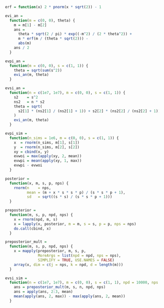 ```r
erf = function(x) 2 * pnorm(x * sqrt(2)) - 1

evi_an =
  function(m = c(0, 0), theta) {
    m = m[1] - m[2]
    ans = 
      theta * sqrt(2 / pi) * exp((-m^2) / (2 * theta^2)) +
      m * erf(m / (theta * sqrt(2))) -
      abs(m)
    ans / 2
  }

evpi_an =
  function(m = c(0, 0), s = c(1, 1)) {
    theta = sqrt(sum(s^2))
    evi_an(m, theta)
  }

evsi_an =
  function(n = c(1e7, 1e7), m = c(0, 0), s = c(1, 1)) {
    s2    = s^2
    ns2   = n * s2
    theta = sqrt(
      s2[1] * (ns2[1] / (ns2[1] + 1)) + s2[2] * (ns2[2] / (ns2[2] + 1))
    )
    evi_an(m, theta)
  }
```

```r
evpi_sim =
  function(n_sims = 1e6, m = c(0, 0), s = c(1, 1)) {
    x  = rnorm(n_sims, m[1], s[1])
    y  = rnorm(n_sims, m[2], s[2])
    xy = cbind(x, y)
    evwoi = max(apply(xy, 2, mean))
    evwpi = mean(apply(xy, 1, max))
    evwpi - evwoi
  }
```

```r
posterior =
  function(x, m, s, p, nps) {
    rnorm(n    = nps,
          mean = (m + x * s * s * p) / (s * s * p + 1),
          sd   = sqrt((s * s) / (s * s * p + 1)))
  }

preposterior =
  function(m, s, p, npd, nps) {
    x = rnorm(npd, m, s)
    x = lapply(x, posterior, m = m, s = s, p = p, nps = nps)
    do.call(cbind, x)
  }

preposterior_mult =
  function(m, s, p, npd, nps) {
    x = mapply(preposterior, m, s, p,
               MoreArgs = list(npd = npd, nps = nps),
               SIMPLIFY = TRUE, USE.NAMES = FALSE)
    array(x, dim = c(j = nps, k = npd, d = length(m)))
  }

evsi_sim =
  function(n = c(1e7, 1e7), m = c(0, 0), s = c(1, 1), npd = 10000, nps = 10000) {
    ans = preposterior_mult(m, s, n, npd, nps)
    ans = apply(ans, 2:3, mean)
    mean(apply(ans, 2, max)) - max(apply(ans, 2, mean))
  }
```

